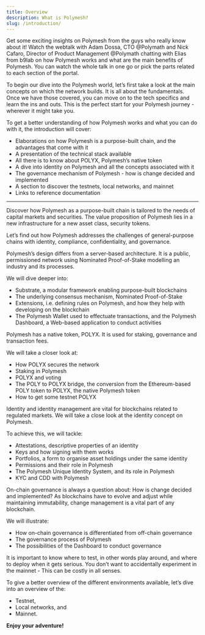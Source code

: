 ```yaml
---
title: Overview
description: What is Polymesh?
slug: /introduction/
---
```



<OverviewVideoBox videoId="7S1IqaSLrq8">
    Get some exciting insights on Polymesh from the guys who really know about it! Watch the webtalk with Adam Dossa, CTO @Polymath and Nick Cafaro, Director of Product Management @Polymath chatting with Elias from b9lab on how Polymesh works and what are the main benefits of Polymesh. 
    You can watch the whole talk in one go or pick the parts related to each section of the portal.
</OverviewVideoBox>


To begin our dive into the Polymesh world, let’s first take a look at the main concepts on which the network builds. It is all about the fundamentals. Once we have those covered, you can move on to the tech specifics and learn the ins and outs. This is the perfect start for your Polymesh journey - wherever it might take you.

To get a better understanding of how Polymesh works and what you can do with it, the introduction will cover:
* Elaborations on how Polymesh is a purpose-built chain, and the advantages that come with it
* A presentation of the technical stack available
* All there is to know about POLYX, Polymesh’s native token
* A dive into identity on Polymesh and all the concepts associated with it
* The governance mechanism of Polymesh - how is change decided and implemented
* A section to discover the testnets, local networks, and mainnet
* Links to reference documentation


***
<OverviewBox title="Why Polymesh?" linkHref="/introduction/why-polymesh" linkText="Why Polymesh?" imgSrc="/tmpAssets/01_why_polymesh-01.svg" floating="true">

Discover how Polymesh as a purpose-built chain is tailored to the needs of capital markets and securities. The value proposition of Polymesh lies in a new infrastructure for a new asset class, security tokens.

Let’s find out how Polymesh addresses the challenges of general-purpose chains with identity, compliance, confidentiality, and governance.
</OverviewBox>

<OverviewBox title="The technical stack" linkHref="/introduction/tech-stack" linkText="Technical Stack" imgSrc="/tmpAssets/02_technical_stack-01.svg" floating="true">

Polymesh’s design differs from a server-based architecture. It is a public, permissioned network using Nominated Proof-of-Stake modelling an industry and its processes.

We will dive deeper into:

* Substrate, a modular framework enabling purpose-built blockchains
* The underlying consensus mechanism, Nominated Proof-of-Stake
* Extensions, i.e. defining rules on Polymesh, and how they help with developing on the blockchain
* The Polymesh Wallet used to effectuate transactions, and the Polymesh Dashboard, a Web-based application to conduct activities

</OverviewBox>

<OverviewBox title="POLYX" linkHref="/introduction/polyx" linkText="POLYX" imgSrc="/tmpAssets/03_polyx-01.svg" floating="true">

Polymesh has a native token, POLYX. It is used for staking, governance and transaction fees.

We will take a closer look at:

* How POLYX secures the network
* Staking in Polymesh
* POLYX and voting
* The POLY to POLYX bridge, the conversion from the Ethereum-based POLY token to POLYX, the native Polymesh token
* How to get some testnet POLYX

</OverviewBox>

<OverviewBox title="Identity" linkHref="/introduction/identity" linkText="Identity" imgSrc="/tmpAssets/04_identity-01.svg" floating="true">

Identity and identity management are vital for blockchains related to regulated markets. We will take a close look at the identity concept on Polymesh.

To achieve this, we will tackle:

* Attestations, descriptive properties of an identity
* Keys and how signing with them works
* Portfolios, a form to organise asset holdings under the same identity
* Permissions and their role in Polymesh
* The Polymesh Unique Identity System, and its role in Polymesh
* KYC and CDD with Polymesh

</OverviewBox>

<OverviewBox title="Governance" linkHref="/introduction/governance" linkText="Governance" imgSrc="/tmpAssets/05_governance-01.svg" floating="true">

On-chain governance is always a question about: How is change decided and implemented? As blockchains have to evolve and adjust while maintaining immutability, change management is a vital part of any blockchain.

We will illustrate:

* How on-chain governance is differentiated from off-chain governance
* The governance process of Polymesh
* The possibilities of the Dashboard to conduct governance

</OverviewBox>

<OverviewBox title="Discovering the testnets, local networks, and mainnet" linkHref="/introduction/networks" linkText="Discovering the testnets, local networks, and mainnet" imgSrc="/tmpAssets/06_testnets_mainnet-01.svg" floating="true">

It is important to know where to test, in other words play around, and where to deploy when it gets serious. You don’t want to accidentally experiment in the mainnet - This can be costly in all senses.

To give a better overview of the different environments available, let’s dive into an overview of the:

* Testnet,
* Local networks, and
* Mainnet.

</OverviewBox>

**Enjoy your adventure!**
